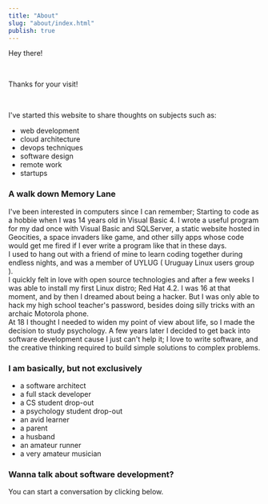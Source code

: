 ```yaml
---
title: "About"
slug: "about/index.html"
publish: true
---
```


Hey there!

<br/>

Thanks for your visit!

<br/>

I've started this website to share thoughts on subjects such as: 

- web development
- cloud architecture
- devops techniques
- software design
- remote work
- startups

### A walk down Memory Lane

I've been interested in computers since I can remember; Starting to code as a hobbie when I was 14 years old in Visual Basic 4. I wrote a useful program for my dad once with Visual Basic and SQLServer, a static website hosted in Geocities, a space invaders like game, and other silly apps whose code would get me fired if I ever write a program like that in these days.  
I used to hang out with a friend of mine to learn coding together during endless nights, and was a member of UYLUG ( Uruguay Linux users group ).  
I quickly felt in love with open source technologies and after a few weeks I was able to install my first Linux distro; Red Hat 4.2. I was 16 at that moment, and by then I dreamed about being a hacker. 
But I was only able to hack my high school teacher's password, besides doing silly tricks with an archaic Motorola phone.  
At 18 I thought I needed to widen my point of view about life, so I made the decision to study psychology. A few years later I decided to get back into software development cause I just can't help it; I love to write software, and the creative thinking required to build simple solutions to complex problems.  

### I am basically, but not exclusively

- a software architect
- a full stack developer
- a CS student drop-out
- a psychology student drop-out
- an avid learner
- a parent
- a husband
- an amateur runner
- a very amateur musician

### Wanna talk about software development?

You can start a conversation by clicking below.

<br/>

<ContactLink />
